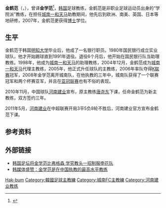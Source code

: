 {{Otheruses|other=名为金学范的其他人物|金学范}}
{{noteTA
|G1=football
|G2=KLeague
}}
{{Football manager infobox
| playername = 金鹤范
| fullname = 김학범 
| englishfullname = Kim Hak-Beom
| nickname = 
| countryofbirth = {{KOR}}
| cityofbirth = 
| dateofbirth = {{birth date and age|1960|3|1}} 
| height = 
| position =　
| currentclub = 
| years = 1980-1991
| clubs = {{le|高阳国民银行足球俱乐部|Kookmin Bank FC|国民银行}}
| caps(goals) = 13 (1)
| nationalyears = 
| nationalteam = 
| nationalcaps(goals) = 
| manageryears = 1992-1997<br>1998-2004<br>2005-2008<br>2011<br>2012-2013<br>2014-2016
| managerclubs = {{le|高阳国民银行足球俱乐部|Kookmin Bank FC|国民银行}} (助理教练)<br>[[城南一和天马|城南一和天马]] (助理教练)<br>城南一和天马<br>[[河南建业|河南建业]]<br>[[光州FC|光州FC]]<br>[[城南FC|城南FC]]
|}}

'''金鹤范'''（{{lang-ko|'''김학범'''|'''Kim Hak-Beom'''}}，{{bd|1960年|3月1日|catIdx=K金}}），曾译'''金学范'''<ref>{{Cite web|title=金学范纠正自己中文译名 建业队开始备战第一课|url=https://sports.sohu.com/20101210/n278212804.shtml|accessdate=2020-07-01|work=搜狐体育|archive-date=2020-07-01|archive-url=https://web.archive.org/web/20200701081449/https://sports.sohu.com/20101210/n278212804.shtml|dead-url=no}}</ref>，[[韩国|韩国]]足球教练，金鹤范是非职业足球运动员出身的“学院派”教练，在担任[[城南一和天马|城南一和天马]]助教期间，他先后到欧洲、南美、英国、日本等地研修，2007年，金鹤范更获得[[博士|博士]]学位。

== 生平 ==
金鹤范于韩国[[明知大学|明知大学]]毕业后，他成了一名银行职员。1980年国民银行成立实业球队，他才开始踢球直到1991年退役。退役6个月后，他开始在国民银行队当助理教练。1998年，他成为[[城南一和天马|城南一和天马]]的助理教练，2004年12月，金鹤范成为[[城南一和天马|城南一和天马]]代理主教练，2005年，他正式升任球队的主教练，2006年率队夺得[[K联赛|K联赛]]冠军，2008年金学范离开城南队，在他执教的三年中，城南队获得了一个联赛冠军和两个杯赛亚军，并且在[[亚冠联赛|亚冠联赛]]也有不俗的表现。

2010年11月，中国球队[[河南建业|河南建业]]宣布，原主教练[[唐尧东|唐尧东]]下课，任命金鹤范为新主教练，双方签约三年。

2011年5月，[[河南建业|河南建业]]在中超联赛开局3平5负8轮不胜后，河南建业官方宣布金鹤范下课。

== 参考资料 ==
{{reflist}}

== 外部链接 ==
* [http://sports.sina.com.cn/j/2010-11-29/11205343680.shtml 韩国足坛将金学范比弗格森 学究教头一招制服申花队] {{Wayback|url=http://sports.sina.com.cn/j/2010-11-29/11205343680.shtml |date=20101202084627 }}
* [http://sports.sina.com.cn/j/2010-11-29/16585344159.shtml 韩媒体盛赞：金学范是在中国执教的最高水平教练] {{Wayback|url=http://sports.sina.com.cn/j/2010-11-29/16585344159.shtml |date=20101203080117 }}

{{2020年奧運會男子足球韓國參賽名單}}
{{Authority control}}
{{DEFAULTSORT:Kim Hak-bum}}
[[Category:金姓|Hak-bum]]
[[Category:韓國足球主教練|Category:韓國足球主教練]]
[[Category:城南FC主教練|Category:城南FC主教練]]
[[Category:河南建业教练|Category:河南建业教练]]